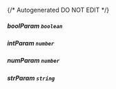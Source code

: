 {/* Autogenerated DO NOT EDIT  */}
##### **boolParam** `boolean`

##### **intParam** `number`

##### **numParam** `number`

##### **strParam** `string`

